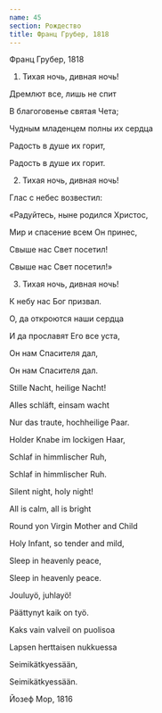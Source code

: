 ```yaml
---
name: 45
section: Рождество
title: Франц Грубер, 1818
---
```

Франц Грубер, 1818


1. Тихая ночь, дивная ночь!

Дремлют все, лишь не спит

В благоговенье святая Чета;

Чудным младенцем полны их сердца

Радость в душе их горит,

Радость в душе их горит.


2. Тихая ночь, дивная ночь!

Глас с небес возвестил:

«Радуйтесь, ныне родился Христос,

Мир и спасение всем Он принес,

Свыше нас Свет посетил!

Свыше нас Свет посетил!»


3. Тихая ночь, дивная ночь!

К небу нас Бог призвал.

О, да откроются наши сердца

И да прославят Его все уста,

Он нам Спасителя дал,

Он нам Спасителя дал.


Stille Nacht, heilige Nacht!

Alles schläft, einsam wacht

Nur das traute, hochheilige Paar.

Holder Knabe im lockigen Haar,

Schlaf in himmlischer Ruh,

Schlaf in himmlischer Ruh.


Silent night, holy night!

All is calm, all is bright

Round yon Virgin Mother and Child

Holy Infant, so tender and mild,

Sleep in heavenly peace,

Sleep in heavenly peace.


Jouluyö, juhlayö!

Päättynyt kaik on työ.

Kaks vain valveil on puolisoa

Lapsen herttaisen nukkuessa

Seimikätkyessään,

Seimikätkyessään.


Йозеф Мор, 1816